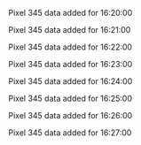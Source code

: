 Pixel 345 data added for 16:20:00

Pixel 345 data added for 16:21:00

Pixel 345 data added for 16:22:00

Pixel 345 data added for 16:23:00

Pixel 345 data added for 16:24:00

Pixel 345 data added for 16:25:00

Pixel 345 data added for 16:26:00

Pixel 345 data added for 16:27:00

